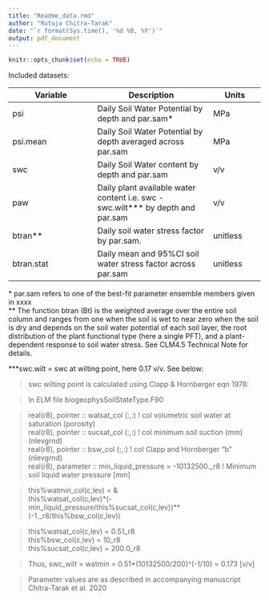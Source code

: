 ```yaml
---
title: "Readme_data.rmd"
author: "Rutuja Chitra-Tarak"
date: "`r format(Sys.time(), '%d %B, %Y')`"
output: pdf_document
---
```


```r
knitr::opts_chunk$set(echo = TRUE)
```

Included datasets:

Variable    |Description 										                                                        | Units
--------    |-----------											                                                      |-----
psi 		    |Daily Soil Water Potential	by depth and par.sam*				                                | MPa
psi.mean    |Daily Soil Water Potential by depth averaged across par.sam			  	                  | MPa
swc 		    |Daily Soil Water content	by depth and par.sam  			                                  | v/v
paw			    |Daily plant available water content i.e. swc - swc.wilt*** by depth and par.sam        | v/v
btran**     |Daily soil water stress factor by par.sam.                                             | unitless
btran.stat  |Daily mean and 95%CI soil water stress factor across par.sam                           | unitless

\* par.sam refers to one of the best-fit parameter ensemble members given in xxxx  
** The function btran (Bt) is the weighted average over the entire soil column and ranges from one when the soil is wet to near zero when the soil is dry and depends on the soil water potential of each soil layer, the root distribution of the plant functional type (here a single PFT), and a plant-dependent response to soil water stress. See CLM4.5 Technical Note for details.  

***swc.wilt = swc at wilting point, here 0.17 v/v. See below:  

> swc wilting point is calculated using Clapp & Hornberger eqn 1978: 

> In ELM file biogeophysSoilStateType.F90  

> real(r8), pointer :: watsat_col           (:,:) ! col volumetric soil water at saturation (porosity)  
> real(r8), pointer :: sucsat_col           (:,:) ! col minimum soil suction (mm) (nlevgrnd)  
> real(r8), pointer :: bsw_col              (:,:) ! col Clapp and Hornberger "b" (nlevgrnd)  
> real(r8), parameter :: min_liquid_pressure = -10132500._r8 ! Minimum soil liquid water pressure [mm]  

> this%watmin_col(c,lev) = &  
> this%watsat_col(c,lev)*(-min_liquid_pressure/this%sucsat_col(c,lev))**(-1._r8/this%bsw_col(c,lev))  

> this%watsat_col(c,lev)    = 0.51_r8  
> this%bsw_col(c,lev)       = 10_r8  
> this%sucsat_col(c,lev)    = 200.0_r8  

> Thus, swc_wilt = watmin = 0.51*(10132500/200)^(-1/10) = 0.173 [v/v]  

> Parameter values are as described in accompanying manuscript Chitra-Tarak et al. 2020   

